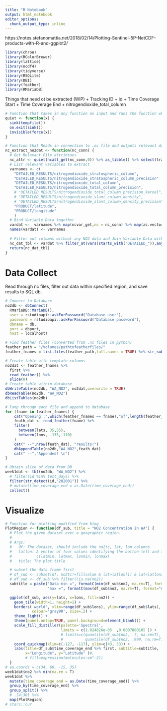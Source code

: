 ```yaml
---
title: "R Notebook"
output: html_notebook
editor_options: 
  chunk_output_type: inline
---
```


https://notes.stefanomattia.net/2018/02/14/Plotting-Sentinel-5P-NetCDF-products-with-R-and-ggplot2/
```r
library(chron)
library(RColorBrewer)
library(lattice)
library(ncdf4)
library(tidyverse)
library(RSQLite)
library(DBI)
library(feather)
library(RMariaDB)
```

Things that need ot be extracted (WIP)
+ Tracking ID
+ id
+ Time Coverage Start
+ Time Coverage End 
+ nitrogendioxide_total_column

```r
# Function that takes in any function as input and runs the function while supress printing messages
quiet <- function(x) { 
  sink(tempfile()) 
  on.exit(sink()) 
  invisible(force(x)) 
}

# Function that Reads in connection to .nc file and outputs relevant data in tibble format
nc_extract_no2dat <- function(nc_conn) {
  # Get Relevant File attribtues
  nc_attr <- quiet(ncatt_get(nc_conn,0)) %>% as_tibble() %>% select(tracking_id,id,time_coverage_start,time_coverage_end)
  # List relevant variables to extract
  varnames <- c(
    "DETAILED_RESULTS/nitrogendioxide_stratospheric_column",
    "DETAILED_RESULTS/nitrogendioxide_stratospheric_column_precision" ,
    "DETAILED_RESULTS/nitrogendioxide_total_column",
    "DETAILED_RESULTS/nitrogendioxide_total_column_precision",
    # "DETAILED_RESULTS/nitrogendioxide_total_column_precision_kernel",
    # "DETAILED_RESULTS/nitrogendioxide_slant_column_density",
    # "DETAILED_RESULTS/nitrogendioxide_slant_column_density_precision",
    "PRODUCT/latitude",
    "PRODUCT/longitude"
    )
  # Bind Variable Data together 
  vardat <-  varnames %>% map(ncvar_get,nc = nc_conn) %>% map(as.vector) %>% map(tibble) %>% bind_cols() 
  names(vardat) <- varnames 
  
  # Filter out columns without any NO2 data and Join Variable Data with File attirbutes
  nc_dat_tbl <- vardat %>% filter_at(vars(starts_with("DETAILED_")),any_vars(!is.na(.))) %>% merge(nc_attr)
  return(nc_dat_tbl)
}
```


# Data Collect
Read through nc files, filter out data within specified region, and save results to SQL db. 
```r
# Connect to Database
no2db <- dbConnect(
  RMariaDB::MariaDB(), 
  user = rstudioapi::askForPassword("Database user"),
  password = rstudioapi::askForPassword("Database password"),
  dbname = db, 
  port = dbport,
  host = localhost)

# Find feather files (converted from .nc files in python) 
feather_path = "/Volumes/pathtofeatherfiles/"
feather_fnames = list.files(feather_path,full.names = TRUE) %>% str_subset("feather")

# Create table with template columns
no2dat <- feather_fnames %>% 
  first %>% 
  read_feather() %>% 
  slice(0)
# Create table within database
dbWriteTable(no2db, "WA_NO2", no2dat,overwrite = TRUE)
dbReadTable(no2db, "WA_NO2")
dbListTables(no2db)

# loop through each file and append to database
for (fname in feather_fnames) {
    cat("Opening :",which(feather_fnames == fname),"of",length(feather_fnames))
    feath_dat <- read_feather(fname) %>% 
    filter(
      between(lats, 35,55),
      between(lons, -135,-110)
    )
    cat(" --",nrow(feath_dat), "results!")
    dbAppendTable(no2db,"WA_NO2",feath_dat)
    cat(" --","Appended! \n")
}

```
 
 


```r
# Obtain slice of data from DB
week1dat <- tbl(no2db, "WA_NO2") %>% 
  # filter(id %in% test_days) %>%
  filter(str_detect(id,"202001")) %>%
  # mutate(time_coverage_end = as.Date(time_coverage_end))
  collect()
```


# Visualize
```r
# Function for plotting modified from blog
PlotRegion <- function(df_sub, title = "NO2 Concentration in WA") {
  # Plot the given dataset over a geographic region.
  #
  # Args:
  #   df: The dataset, should include the no2tc, lat, lon columns
  #   latlon: A vector of four values identifying the botton-left and top-right corners
  #           c(latmin, latmax, lonmin, lonmax)
  #   title: The plot title

  # subset the data frame first
  # df_sub <- subset(df, no2tc!=fillvalue & lat>latlon[1] & lat<latlon[2] & lon>latlon[3] & lon<latlon[4])
  # df_sub <- df_sub %>% filter(!is.na(no2))
  subtitle = paste("Data min =", formatC(min(df_sub$no2, na.rm=T), format="e", digits=2),
                   "max =", formatC(max(df_sub$no2, na.rm=T), format="e", digits=2))

  ggplot(df_sub, aes(y=lats, x=lons, fill=no2)) +
    geom_tile(width=1, height=1) +
    borders('world', xlim=range(df_sub$lons), ylim=range(df_sub$lats),
            colour='gray90', size=.2) +
    theme_light() +
    theme(panel.ontop=TRUE, panel.background=element_blank()) +
    scale_fill_distiller(palette='Spectral',
                         limits = c(1.024826e-05  ,0.0007860105 )) +
                         # limits=c(quantile(df_sub$no2, .7, na.rm=T),
                         #          quantile(df_sub$no2, .999, na.rm=T))) +
    coord_quickmap(xlim=c(-127, -117), ylim=c(43, 53)) +
    labs(title=df_sub$time_coverage_end %>% first, subtitle=subtitle,
         x="Longitude", y="Latitude" )#,
         # fill=expression(molecules~cm^-2))
  }
# eu.coords = c(34, 60, -15, 35)
week1dat$no2 %>% min(na.rm = T)
week1dat %>% 
  mutate(time_coverage_end = as.Date(time_coverage_end)) %>% 
  group_by(time_coverage_end) %>% 
  group_split() %>% 
  # .[4:30] %>%
  map(PlotRegion)
# stars::cur
```



